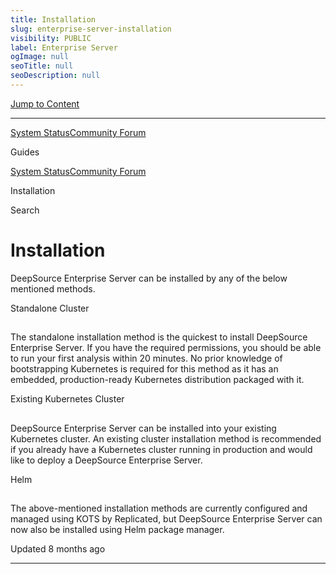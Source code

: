 ```yaml
---
title: Installation
slug: enterprise-server-installation
visibility: PUBLIC
label: Enterprise Server
ogImage: null
seoTitle: null
seoDescription: null
---
```

[Jump to Content](#content)

* * *

[System Status](https://deepsourcestatus.com/)[Community Forum](https://discuss.deepsource.com/)

Guides

[System Status](https://deepsourcestatus.com/)[Community Forum](https://discuss.deepsource.com/)

Installation

Search

Installation
============

DeepSource Enterprise Server can be installed by any of the below mentioned methods.

Standalone Cluster

[](#standalone-cluster)
---------------------------------------------

The standalone installation method is the quickest to install DeepSource Enterprise Server. If you have the required permissions, you should be able to run your first analysis within 20 minutes. No prior knowledge of bootstrapping Kubernetes is required for this method as it has an embedded, production-ready Kubernetes distribution packaged with it.

Existing Kubernetes Cluster

[](#existing-kubernetes-cluster)
---------------------------------------------------------------

DeepSource Enterprise Server can be installed into your existing Kubernetes cluster. An existing cluster installation method is recommended if you already have a Kubernetes cluster running in production and would like to deploy a DeepSource Enterprise Server.

Helm

[](#helm)
-----------------

The above-mentioned installation methods are currently configured and managed using KOTS by Replicated, but DeepSource Enterprise Server can now also be installed using Helm package manager.

Updated 8 months ago

* * *
